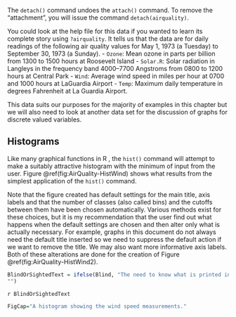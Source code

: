 ﻿The `detach()` command undoes the `attach()` command. To remove the “attachment", you will issue the command
`detach(airquality)`.

You could look at the help file for this data if you wanted to learn its
complete story using `?airquality`. It tells us that the data
are for daily readings of the following air quality values for May 1,
1973 (a Tuesday) to September 30, 1973 (a Sunday).  - `Ozone`: Mean ozone in parts per billion from 1300 to    1500 hours at Roosevelt Island  - `Solar.R`: Solar radiation in Langleys in the frequency    band 4000–7700 Angstroms from 0800 to 1200 hours at Central Park  - `Wind`: Average wind speed in miles per hour at 0700 and    1000 hours at LaGuardia Airport  - `Temp`: Maximum daily temperature in degrees Fahrenheit    at La Guardia Airport.

This data suits our purposes for the majority of examples in this
chapter but we will also need to look at another data set for the
discussion of graphs for discrete valued variables.

## Histograms

Like many graphical functions in R , the `hist()` command will
attempt to make a suitably attractive histogram with the minimum of
input from the user. Figure \@ref(fig:AirQuality-HistWind) shows what
results from the simplest application of the `hist()` command.

Note that the figure created has default settings for the main title,
axis labels and that the number of classes (also called bins) and the
cutoffs between them have been chosen automatically. Various methods
exist for these choices, but it is my recommendation that the user find
out what happens when the default settings are chosen and then alter
only what is actually necessary. For example, graphs in this document do
not always need the default title inserted so we need to suppress the
default action if we want to remove the title. We may also want more
informative axis labels. Both of these alterations are done for the
creation of Figure \@ref(fig:AirQuality-HistWind2).

```r
BlindOrSightedText = ifelse(Blind, "The need to know what is printed in a histogram was a primary motivator for the development of the BrailleR package and is one of the examples given in Section \\@ref(VIExplained) on providing text descriptions of graphs. The graphical version of this histogram is described in text using the tools of the `BrailleR` package; you can learn how this is actually done later.",
"")
```

`r BlindOrSightedText` 

```r
FigCap="A histogram showing the wind speed measurements."
```

